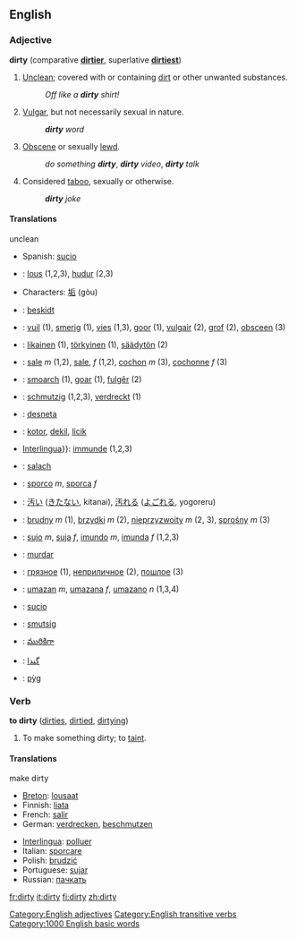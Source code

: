 ==English==
=== Adjective ===
'''dirty''' (comparative '''[[dirtier]]''', superlative '''[[dirtiest]]''')

# [[unclean|Unclean]]; covered with or containing [[dirt]] or other unwanted substances.
#: ''Off like a '''dirty''' shirt!''
# [[vulgar|Vulgar]], but not necessarily sexual in nature.
#: '''''dirty''' word''
# [[obscene|Obscene]] or sexually [[lewd]].
#: ''do something '''dirty''''', '''''dirty''' video'', '''''dirty''' talk''
# Considered [[taboo]], sexually or otherwise.
#: '''''dirty''' joke''

==== Translations ====

;unclean
{{top}}
{{mid}}
*Spanish: [[sucio]]
{{bottom}}

{{checktrans}}
*{{TTBC|Breton}}: [[lous]] (1,2,3), [[hudur]] (2,3)
*{{TTBC|Chinese}} Characters: [[垢]] (gòu)
*{{TTBC|Danish}}: [[beskidt]]
*{{TTBC|Dutch}}: [[vuil]] (1), [[smerig]] (1), [[vies]] (1,3), [[goor]] (1), [[vulgair]] (2), [[grof]] (2), [[obsceen]] (3)
*{{TTBC|Finnish}}: [[likainen]] (1), [[törkyinen]] (1), [[säädytön]] (2)
*{{TTBC|French}}: [[sale]] ''m'' (1,2), [[sale]], ''f'' (1,2), [[cochon]] ''m'' (3), [[cochonne]] ''f'' (3)
*{{TTBC|Frisian}}: [[smoarch]] (1), [[goar]] (1), [[fulgêr]] (2)
*{{TTBC|German}}: [[schmutzig]] (1,2,3), [[verdreckt]] (1)
*{{TTBC|Ido}}: [[desneta]]
*{{TTBC|Indonesian}}: [[kotor]], [[dekil]], [[licik]]
*[[Interlingua]]}}: [[immunde]] (1,2,3)
*{{TTBC|Irish}}: [[salach]]
*{{TTBC|Italian}}: [[sporco]] ''m'', [[sporca]] ''f''
*{{TTBC|Japanese}}: [[汚い]] ([[きたない]], kitanai), [[汚れる]] ([[よごれる]], yogoreru)
*{{TTBC|Polish}}: [[brudny]] ''m'' (1), [[brzydki]] ''m'' (2), [[nieprzyzwoity]] ''m'' (2, 3), [[sprośny]] ''m'' (3)
*{{TTBC|Portuguese}}: [[sujo]] ''m'', [[suja]] ''f'', [[imundo]] ''m'', [[imunda]] ''f'' (1,2,3)
*{{TTBC|Romanian}}: [[murdar]]
*{{TTBC|Russian}}: [[грязное]] (1), [[неприличное]] (2), [[пошлое]] (3)
*{{TTBC|Slovene}}: [[umazan]] ''m'', [[umazana]] ''f'', [[umazano]] ''n'' (1,3,4)
*{{TTBC|Spanish}}: [[sucio]]
*{{TTBC|Swedish}}: [[smutsig]]
*{{TTBC|Telugu}}: [[మురికిగా]]
*{{TTBC|Urdu}}: [[گندا]]
*{{TTBC|Welsh}}: [[pỳg]]

===Verb===
'''to dirty''' ([[dirties]], [[dirtied]], [[dirtying]])

# To make something dirty; to [[taint]].

==== Translations ====

;make dirty
{{top}}
*[[Breton]]: [[lousaat]]
*Finnish: [[liata]]
*French: [[salir]]
*German: [[verdrecken]], [[beschmutzen]]
{{mid}}
*[[Interlingua]]: [[polluer]]
*Italian: [[sporcare]]
*Polish: [[brudzić]]
*Portuguese: [[sujar]]
*Russian: [[пачкать]]
{{bottom}}

[[Category:English adjectives]]
[[Category:English transitive verbs]]

[[Category:1000 English basic words]]

[[fr:dirty]]
[[it:dirty]]
[[fi:dirty]]
[[zh:dirty]]